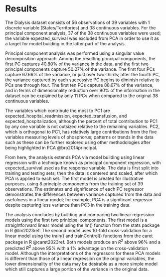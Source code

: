 # Results

The Dialysis dataset consists of 56 observations of 39 variables with 1 discrete variable (States/Territories) and 38 continuous variables. For the principal component analysis, 37 of the 38 continuous variables were used; the variable expected_survival was excluded from PCA in order to use it as a target for model building in the latter part of the analysis.

Principal component analysis was performed using a singular value decomposition approach. Among the resulting principal components, the first PC captures 40.80% of the variance in the data, and the first two principal components capture 50.27% of the variance. The first four PCs capture 67.66% of the variance, or just over two-thirds; after the fourth PC, the variance captured by each successive PC begins to diminish relative to PCs one through four. The first ten PCs capture 88.67% of the variance, and in terms of dimensionality reduction over 90% of the information in the dataset can be explained by only 11 PCs when compared to the original 38 continuous variables.

The variables which contribute the most to PC1 are expected_hospital_readmission, expected_transfusion, and expected_hospitalization, although the percent of total contribution to PC1 by any one variable is not outsized relative to the remaining variables. PC2, which is orthogonal to PC1, has relatively large contributions from the five variables measuring levels of phosphorus; patterns or trends in the data such as these can be further explored using other methodologies after being highlighted in PCA @bro2014principal.

From here, the analysis extends PCA via model building using linear regression with a technique known as principal component regression, with expected_survival used as the response variable. The data is first split into training and testing sets; then the data is centered and scaled, after which PCA is applied to each set. The first model is created for illustrative purposes, using 8 principle components from the training set of 39 observations. The estimates and significance of each PC regressor demonstrates the differences between variance captured from the data and usefulness in a linear model; for example, PC4 is a significant regressor despite capturing less variance than PC3 in the training data.

The analysis concludes by building and comparing two linear regression models using the first two prinicipal components. The first model is a straightforward linear model using the lm() function from the stats package in R @lm2023ref. The second model uses 10-fold cross-validation for a linear model using the train() and trainControl() functions from the caret package in R @caret2023ref. Both models produce an $R^2$ above 96% and a predicted $R^2$ above 95% with a 1% advantage on the cross-validation model. Although the interpretations of the regressors for these PCA models is different than those of a linear regression on the original variables, the lower dimensionality of the data may be desirable as a more simple model which still captures a large portion of the variance in the original data.
